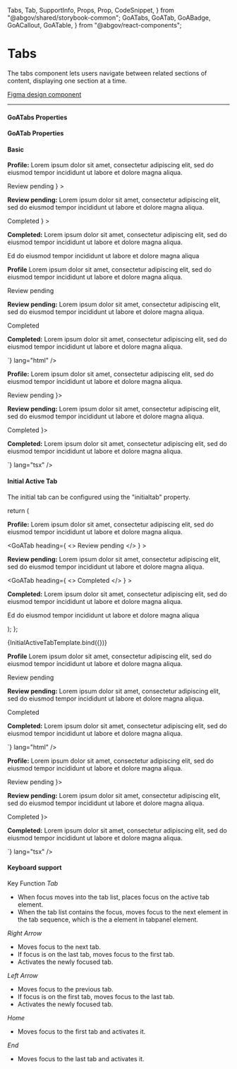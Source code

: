 
  Tabs,
  Tab,
  SupportInfo,
  Props,
  Prop,
  CodeSnippet,
} from "@abgov/shared/storybook-common";
  GoATabs,
  GoATab,
  GoABadge,
  GoACallout,
  GoATable,
} from "@abgov/react-components";

<Meta title="Components/Tabs" />

# Tabs

<GoACallout>
  The tabs component lets users navigate between related sections of content,
  displaying one section at a time.
</GoACallout>

[Figma design component](https://www.figma.com/file/AEVq6WLepJsh4NtDK52B2t/Component---Tabs?type=design&node-id=1654-115716)

---

#### GoATabs Properties

<Props showTabs={true}>
  <Prop
    name="initialtab"
    lang="angular"
    type="number"
    defaultValue="1"
    description="Current active tab"
  />
  <Prop
    name="initialTab"
    lang="react"
    type="number"
    defaultValue="1"
    description="Current active tab"
  />
</Props>

#### GoATab Properties

<Props showTabs={true}>
  <Prop
    name="heading"
    type="slot"
    defaultValue=""
    description="Add components to the tab heading such as badges"
  />
</Props>

#### Basic

<Story name="Basic">
  <GoATabs>
    <GoATab heading="Profile">
      <p>
        <b>Profile:</b> Lorem ipsum dolor sit amet, consectetur adipiscing elit,
        sed do eiusmod tempor incididunt ut labore et dolore magna aliqua.
      </p>
    </GoATab>
    <GoATab
      heading={
        <>
          Review pending <GoABadge type="important" content="2" />
        </>
      }
    >
      <p>
        <b>Review pending:</b> Lorem ipsum dolor sit amet, consectetur
        adipiscing elit, sed do eiusmod tempor incididunt ut labore et dolore
        magna aliqua.
      </p>
    </GoATab>
    <GoATab
      heading={
        <>
          Completed <GoABadge type="midtone" content="1" />
        </>
      }
    >
      <p>
        <b>Completed:</b> Lorem ipsum dolor sit amet, consectetur adipiscing
        elit, sed do eiusmod tempor incididunt ut labore et dolore magna aliqua.
      </p>
      <p>Ed do eiusmod tempor incididunt ut labore et dolore magna aliqua</p>
    </GoATab>
  </GoATabs>
</Story>

<Tabs>
  <Tab label="Angular">
    <CodeSnippet
      code={`
        <goa-tabs>
          <goa-tab heading="Profile">
             <p>
               <b>Profile</b> Lorem ipsum dolor sit amet, consectetur adipiscing elit, sed do eiusmod tempor incididunt ut
      labore et dolore magna aliqua.
             </p>
          </goa-tab>
          <goa-tab>
             <div slot="heading">
                Review pending <goa-badge type="important" content="2"></goa-badge>
             </div>
              <p>
                <b>Review pending:</b> Lorem ipsum dolor sit amet, consectetur adipiscing elit,
                sed do eiusmod tempor incididunt ut labore et dolore magna aliqua.
              </p>
          </goa-tab>
          <goa-tab>
            <div slot="heading">
               Completed
               <goa-badge type="midtone" content="1"></goa-badge>
            </div>
            <p>
             <b>Completed:</b> Lorem ipsum dolor sit amet, consectetur adipiscing elit, sed do eiusmod tempor incididunt ut
        labore et dolore magna aliqua.</p>
          </goa-tab>
        </goa-tabs>
      `}
      lang="html"
    />
  </Tab>
  <Tab label="React">
    <CodeSnippet
      code={`
        <GoATabs>
            <GoATab heading="Profile">
                <p>
                    <b>Profile:</b> Lorem ipsum dolor sit amet, consectetur adipiscing elit, sed do eiusmod tempor incididunt ut
            labore et dolore magna aliqua.
                </p>
            </GoATab>
            <GoATab heading={<>Review pending <GoABadge type="important" content="1"/></>}>
                <p>
                    <b>Review pending:</b> Lorem ipsum dolor sit amet, consectetur adipiscing elit,
                        sed do eiusmod tempor incididunt ut labore et dolore magna aliqua.
                </p>
            </GoATab>
            <GoATab heading={<>Completed <GoABadge type="midtone" content="1"/></>}>
                <p>
                    <b>Completed:</b> Lorem ipsum dolor sit amet, consectetur adipiscing elit, sed do eiusmod tempor incididunt ut
            labore et dolore magna aliqua.
                </p>
            </GoATab>
        </GoATabs>`}
      lang="tsx"
    />
  </Tab>
</Tabs>

#### Initial Active Tab

The initial tab can be configured using the "initialtab" property.

  return (
    <GoATabs initialTab="2">
      <GoATab heading="Profile">
        <p>
          <b>Profile:</b> Lorem ipsum dolor sit amet, consectetur adipiscing
          elit, sed do eiusmod tempor incididunt ut labore et dolore magna
          aliqua.
        </p>
      </GoATab>
      <GoATab
        heading={
          <>
            Review pending <GoABadge type="important" content="2" />
          </>
        }
      >
        <p>
          <b>Review pending:</b> Lorem ipsum dolor sit amet, consectetur
          adipiscing elit, sed do eiusmod tempor incididunt ut labore et dolore
          magna aliqua.
        </p>
      </GoATab>
      <GoATab
        heading={
          <>
            Completed <GoABadge type="midtone" content="1" />
          </>
        }
      >
        <p>
          <b>Completed:</b> Lorem ipsum dolor sit amet, consectetur adipiscing
          elit, sed do eiusmod tempor incididunt ut labore et dolore magna
          aliqua.
        </p>
        <p>Ed do eiusmod tempor incididunt ut labore et dolore magna aliqua</p>
      </GoATab>
    </GoATabs>
  );
};

<Story name="Initial Active Tab">{InitialActiveTabTemplate.bind({})}</Story>

<Tabs>
  <Tab label="Angular">
    <CodeSnippet
      code={`
        <goa-tabs initialtab="2">
          <goa-tab heading="Profile">
             <p>
               <b>Profile</b> Lorem ipsum dolor sit amet, consectetur adipiscing elit, sed do eiusmod tempor incididunt ut
      labore et dolore magna aliqua.
             </p>
          </goa-tab>
          <goa-tab>
             <div slot="heading">
                Review pending <goa-badge type="important" content="2"></goa-badge>
             </div>
              <p>
                <b>Review pending:</b> Lorem ipsum dolor sit amet, consectetur adipiscing elit,
                sed do eiusmod tempor incididunt ut labore et dolore magna aliqua.
              </p>
          </goa-tab>
          <goa-tab>
            <div slot="heading">
               Completed
               <goa-badge type="midtone" content="1"></goa-badge>
            </div>
            <p>
             <b>Completed:</b> Lorem ipsum dolor sit amet, consectetur adipiscing elit, sed do eiusmod tempor incididunt ut
        labore et dolore magna aliqua.</p>
          </goa-tab>
        </goa-tabs>
      `}
      lang="html"
    />
  </Tab>
  <Tab label="React">
    <CodeSnippet
      code={`
        <GoATabs initialTab="2">
            <GoATab heading="Profile">
                <p>
                    <b>Profile:</b> Lorem ipsum dolor sit amet, consectetur adipiscing elit, sed do eiusmod tempor incididunt ut
            labore et dolore magna aliqua.
                </p>
            </GoATab>
            <GoATab heading={<>Review pending <GoABadge type="important" content="1"/></>}>
                <p>
                    <b>Review pending:</b> Lorem ipsum dolor sit amet, consectetur adipiscing elit,
                        sed do eiusmod tempor incididunt ut labore et dolore magna aliqua.
                </p>
            </GoATab>
            <GoATab heading={<>Completed <GoABadge type="midtone" content="1"/></>}>
                <p>
                    <b>Completed:</b> Lorem ipsum dolor sit amet, consectetur adipiscing elit, sed do eiusmod tempor incididunt ut
            labore et dolore magna aliqua.
                </p>
            </GoATab>
        </GoATabs>`}
      lang="tsx"
    />
  </Tab>
</Tabs>

#### Keyboard support

<GoATable variant="relaxed" width="100%">
  <thead>
    <tr>
      <th>Key</th>
      <th>Function</th>
    </tr>
  </thead>
  <tbody>
    <tr>
      <td>
        <i>Tab</i>
      </td>
      <td>
        <ul>
          <li>
            When focus moves into the tab list, places focus on the active tab
            element.
          </li>
          <li>
            When the tab list contains the focus, moves focus to the next
            element in the tab sequence, which is the a element in tabpanel
            element.
          </li>
        </ul>
      </td>
    </tr>
    <tr>
      <td>
        <i>Right Arrow</i>
      </td>
      <td>
        <ul>
          <li>Moves focus to the next tab.</li>
          <li>If focus is on the last tab, moves focus to the first tab.</li>
          <li>Activates the newly focused tab.</li>
        </ul>
      </td>
    </tr>
    <tr>
      <td>
        <i>Left Arrow</i>
      </td>
      <td>
        <ul>
          <li>Moves focus to the previous tab.</li>
          <li>If focus is on the first tab, moves focus to the last tab.</li>
          <li>Activates the newly focused tab.</li>
        </ul>
      </td>
    </tr>
    <tr>
      <td>
        <i>Home</i>
      </td>
      <td>
        <ul>
          <li>Moves focus to the first tab and activates it.</li>
        </ul>
      </td>
    </tr>
    <tr>
      <td>
        <i>End</i>
      </td>
      <td>
        <ul>
          <li>Moves focus to the last tab and activates it.</li>
        </ul>
      </td>
    </tr>
  </tbody>
</GoATable>

<SupportInfo />
